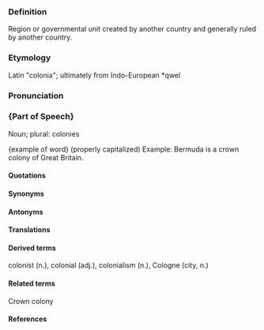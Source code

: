 
===Definition===
Region or governmental unit created by another country
and generally ruled by another country.

===Etymology===
Latin "colonia"; ultimately from Indo-European *qwel

===Pronunciation===
==={Part of Speech}===
Noun; plural: colonies

{example of word} (properly capitalized)
Example:  Bermuda is a crown colony of Great Britain.

====Quotations====
====Synonyms====
====Antonyms====
====Translations====
====Derived terms====
colonist (n.), colonial (adj.), colonialism (n.), Cologne (city, n.)

====Related terms====
Crown colony

====References====